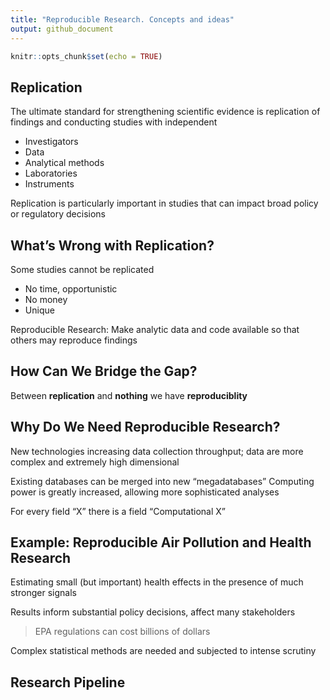 ```yaml
---
title: "Reproducible Research. Concepts and ideas"
output: github_document
---
```


```r
knitr::opts_chunk$set(echo = TRUE)
```

## Replication
The ultimate standard for strengthening scientific evidence is replication of findings and conducting studies with independent

- Investigators	
- Data
- Analytical methods
- Laboratories
- Instruments

Replication is particularly important in studies that can impact broad policy or regulatory decisions

## What’s Wrong with Replication?
Some studies cannot be replicated

- No time, opportunistic
- No money
- Unique

Reproducible Research: Make analytic data and code available so that others may reproduce findings

## How Can We Bridge the Gap?
Between **replication** and **nothing** we have **reproduciblity**

## Why Do We Need Reproducible Research?
New technologies increasing data collection throughput; data are more complex and extremely high dimensional

Existing databases can be merged into new “megadatabases”
Computing power is greatly increased, allowing more sophisticated analyses

For every field “X” there is a field “Computational X”

## Example: Reproducible Air Pollution and Health Research
Estimating small (but important) health effects in the presence of much stronger signals

Results inform substantial policy decisions, affect many stakeholders

> EPA regulations can cost billions of dollars

Complex statistical methods are needed and subjected to intense scrutiny

## Research Pipeline

```r

```

